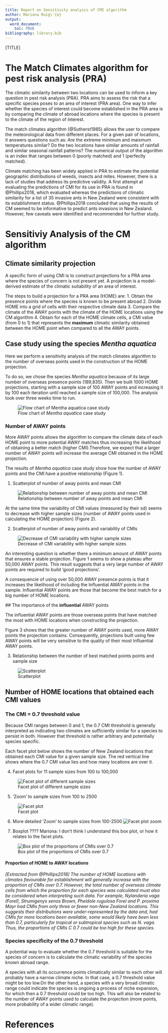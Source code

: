 ```yaml
---
title: Report on Sensitivity analysis of CMI algorithm
author: Mariona Roig\'{e}
output: 
  word_document:
    toc: TRUE 
bibliography: library.bib
---
```


[TITLE]

# The Match Climates algorithm for pest risk analysis (PRA)

The climatic similarity between two locations can be used to inform a key question in pest risk analysis (PRA). PRA aims to assess the risk that a specific species poses to an area of interest (PRA area). One way to infer whether the species of interest could become established in the PRA area is by comparing the climate of abroad locations where the species is present to the climate of the region of interest.

The match climates algorithm (@Sutherst1985) allows the user to compare the meteorological data from different places. For a given pair of locations, it answers questions such as: Are the extreme minimum and maixmum temperatures similar? Do the two locations have similar amounts of rainfall and similar seasonal rainfall patterns? The numerical output of the algorithm is an index that ranges between 0 (poorly matched) and 1 (perfectly matched).

Climate matching has been widely applied in PRA to estimate the potential geographic distributions of weeds, insects and mites. However, there is a lack of studies that address its predictive validity. A first attempt at evaluating the predictions of CMI for its use in PRA is found in @Phillips2018, which evaluated whereas the predictions of climatic similarity for a list of 35 invasive ants in New Zealand were consistent with its establishment status. @Phillips2018 concluded that using the results of CM seemed to be informative to predict ants invasions in New Zealand. However, few caveats were identified and recommended for further study.

# Sensitiviy Analysis of the CM algorithm

## Climate similarity projection

A specific form of using CMI is to construct projections for a PRA area where the species of concern is not present yet. A projection is a model-derived estimate of the climatic suitability of an area of interest.

The steps to build a projection for a PRA area (HOME) are:
1. Obtain the  presence points where the species is known to be present abroad
2. Divide HOME into a grid of cells with their respective climate data
3. Compare the climate of the AWAY points with the climate of the HOME locations using the CM algorithm
4. Obtain for each of the HOME climate cells, a CMI value (from 0 to 1) that represents the **maximum** climatic similarity obtained between the HOME point when compared to all the AWAY points.

## Case study using the species _Mentha aquatica_

Here we perform a sensitivity analysis of the match climates algorithm to the number of overseas points used in the construction of the HOME projection.

To do so, we chose the species _Mentha aquatica_ because of its large number of overseas presence points (189,835). Then we built 1000 HOME projections, starting with a sample size of 100 AWAY points and increasing it by 100 each iteration until reached a sample size of 100,000. The analysis took over three weeks time to run.

![Flow chart of _Mentha aquatica_ case study](CMI-projections-NZ.png)

### Number of AWAY points
More AWAY points allows the algorithm to compare the climate data of each HOME point to more potential AWAY matches thus increasing the likelihood of obtaining a better match (higher CMI).Therefore, we expect that a larger number of AWAY points will increase the average CMI obtained in the HOME projection.

The results of _Mentha aquatica_ case study show how the number of AWAY points and the CMI have a positive relationship (Figure 1).

1. Scatterplot of number of away points and mean CMI

![Relationship between number of away points and mean CMI](nz_proj_summarised/lm_meancMI_samplesize.png)

At the same time the variability of CMI values (measured by their sd) seems to decrease with higher sample sizes (number of AWAY points used in calculating the HOME projection) (Figure 2).

2. Scatterplot of number of away points and variability of CMIs

![Decrease of CMI variability with higher sample sizes](nz_proj_summarised/lm_sdCMI_samplesize.png)

An interesting question is whether there a minimum amount of AWAY points that ensures a stable projection. Figure 1 seems to show a plateau after 50,000 AWAY points. This result suggests that a very large number of AWAY points are required to build 'good projections'.

 A consequencie of using over 50,000 AWAY presence points is that it increases the likelihood of including the Influential AWAY points in the sample. Influential AWAY points are those that become the best match for a big number of HOME locations.

 ## The importance of the **influential** AWAY points

 The influential AWAY points are those overseas points that have matched the most with HOME locations when constructing the projection.

 Figure 3 shows that the greater number of AWAY points used, more AWAY points the projection contains. Consequently, projections built using few AWAY points will be very sensitive to the quality of their most Influential AWAY points.

3. Relationship between the number of best matched points points and sample size

 ![Scatterplot](nz_proj_summarised/influential_AWAY_points_scatterplot.png)


## Number of HOME locations that obtained each CMI values
### The CMI = 0.7 threshold value

Because CMI ranges between 0 and 1, the 0.7 CMI threshold is generally interpreted as indicating two climates are sufficiently similar for a species to persist in both. However that threshold is rather arbitrary and potentially species specific.

Each facet plot below shows the number of New Zealand locations that obtained each CMI value for a given sample size. The red vertical line shows where the 0.7 CMI value lies and how many locations are over it.

4. Facet plots for 11 sample sizes from 100 to 100,000

![Facet plot of different sample sizes](nz_proj_summarised/04_out_cmis_fac_by_all_subsample_2018-10-22.png)

5. 'Zoom' to sample sizes from 100 to 2500

![Facet plot](nz_proj_summarised/04_out_cmis_fac_by_zoom_subsample_2018-10-22.png)

6.  More detailed 'Zoom' to sample sizes from 100-2500
![Facet plot zoom](nz_proj_summarised/04_out_cmis_fac_by_finer_subsample_2018-10-21.png)

7. Boxplot ???? Mariona: I don't think I understand this box plot, or how it relates to the facet plots.

![Box plot of the proportions of CMIs over 0.7](Boxplot_all.png)

#### Proportion of HOME to AWAY locations

_[Extracted from @Phillips2018] The number of HOME locations with climates favourable for establishment will generally increase with the proportion of CMIs over 0.7. However, the total number of overseas climate cells from which the proportion for each species was calculated must also be considered when interpreting such data. For example, Nylanderia vaga (Forel), Strumigenys xenos Brown, Pheidole rugulosa Forel and P. proxima Mayr had CMIs from only three or fewer non-New Zealand locations. This suggests their distributions were under-represented by the data and, had CMIs for more locations been available, some would likely have been less than 0.7, particularly for tropical or subtropical species such as N. vaga. Thus, the
proportions of CMIs C 0.7 could be too high for these species._


### Species specificity of the 0.7 threshold

A potential way to evaluate whether the 0.7 threshold is suitable for the species of concern is to calculate the climatic variability of the species known abroad range.

A species with all its occurrence points climatically similar to each other will probably have a narrow climate niche. In that case, a 0.7 threshold value might be too low.On the other hand, a species with a very broad climatic range could indicate the species is ongoing a process of niche expansion, for which then a 0.7 threshold could be too high. This will also be related to the number of AWAY points used to calculate the projection (more points, more probability of a wider climatic range).

# References
